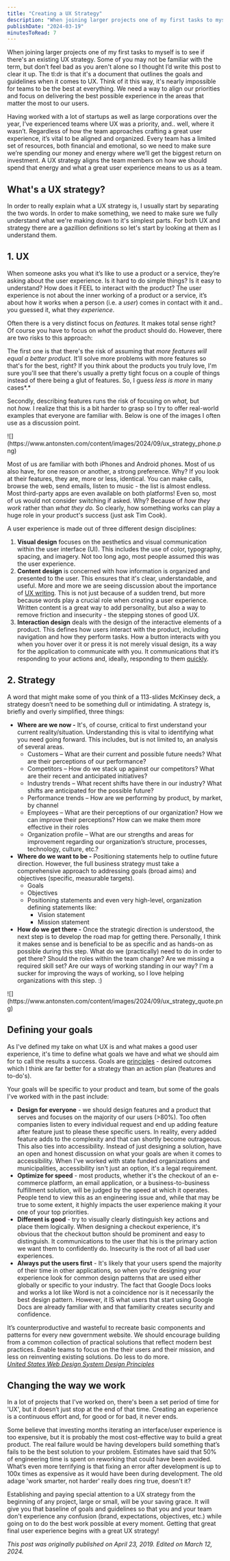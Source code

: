 ```yaml
---
title: "Creating a UX Strategy"
description: "When joining larger projects one of my first tasks to myself is to see if there's an existing UX strategy. Some of you may not be familiar with the term, but don’t feel bad as you aren't alone so I thought I’d write this post to clear it up. The tl:dr is that it's a document that outlines the goals and guidelines when it comes to UX. Think of it this way, it's nearly impossible for teams to be the best at everything. We need a way to align our priorities and focus on delivering the best possible"
publishDate: "2024-03-19"
minutesToRead: 7
---
```


<p>When joining larger projects one of my first tasks to myself is to see if there's an existing UX strategy. Some of you may not be familiar with the term, but don’t feel bad as you aren't alone so I thought I’d write this post to clear it up. The tl:dr is that it's a document that outlines the goals and guidelines when it comes to UX. Think of it this way, it's nearly impossible for teams to be the best at everything. We need a way to align our priorities and focus on delivering the best possible experience in the areas that matter the most to our users.</p><p>Having worked with a lot of startups as well as large corporations over the year, I’ve experienced teams where UX was a priority, and.. well, where it wasn’t. Regardless of how the team approaches crafting a great user experience, it’s vital to be aligned and organized. Every team has a limited set of resources, both financial and emotional, so we need to make sure we’re spending our money and energy where we’ll get the biggest return on investment. A UX strategy aligns the team members on how we should spend that energy and what a great user experience means to us as a team.</p><h2 id="whats-a-ux-strategy">What's a UX strategy?</h2><p>In order to really explain what a UX strategy is, I usually start by separating the two words. In order to make something, we need to make sure we fully understand what we're making down to it's simplest parts. For both UX and strategy there are a gazillion definitions so let's start by looking at them as I understand them.</p><h2 id="1-ux">1. UX</h2><p>When someone asks you what it’s like to use a product or a service, they’re asking about the user experience. Is it hard to do simple things? Is it easy to understand? How does it FEEL to interact with the product? The user experience is not about the inner working of a product or a service, it’s about how it works when a person (i.e. a <em>user</em>) comes in contact with it and.. you guessed it, what they <em>experience</em>.</p><p>Often there is a very distinct focus on&nbsp;<em>features.</em>&nbsp;It makes total sense right? Of course you have to focus on&nbsp;<em>what</em>&nbsp;the product should do. However, there are two risks to this approach:</p><p>The first one is that there's the risk of assuming that&nbsp;<em>more features will equal a better product.</em>&nbsp;It'll solve more problems with more features so that's for the best, right? If you think about the products you truly love, I'm sure you'll see that there's usually a pretty tight focus on a couple of things instead of there being a glut of features. So, I guess&nbsp;<em>less is more</em>&nbsp;in many cases*.*</p><p>Secondly, describing features runs the risk of focusing on&nbsp;<em>what,</em>&nbsp;but not&nbsp;<em>how.</em>&nbsp;I realize that this is a bit harder to grasp so I try to offer real-world examples that everyone are familiar with. Below is one of the images I often use as a discussion point.</p>
![](https://www.antonsten.com/content/images/2024/09/ux_strategy_phone.png)
<p>Most of us are familiar with both iPhones and Android phones. Most of us also have, for one reason or another, a strong preference. Why? If you look at their features, they are, more or less, identical. You can make calls, browse the web, send emails, listen to music - the list is almost endless. Most third-party apps are even available on both platforms! Even so, most of us would not consider switching if asked. Why? Because of&nbsp;<em>how they work</em>&nbsp;rather than&nbsp;<em>what they do.</em>&nbsp;So clearly, how something works can play a huge role in your product's success (just ask Tim Cook).</p><p>A user experience is made out of three different design disciplines:</p><ol><li><strong>Visual design</strong> focuses on the aesthetics and visual communication within the user interface (UI). This includes the use of color, typography, spacing, and imagery. Not too long ago, most people assumed this was the user experience.</li><li><strong>Content design</strong> is concerned with how information is organized and presented to the user. This ensures that it's clear, understandable, and useful. More and more we are seeing discussion about the importance of&nbsp;<a href="https://www.antonsten.com/uxwriter/">UX writing</a>. This is not just because of a sudden trend, but more because words play a crucial role when creating a user experience. Written content is a great way to add personality, but also a way to remove friction and insecurity - the stepping stones of good UX.</li><li><strong>Interaction design</strong> deals with the design of the interactive elements of a product. This defines how users interact with the product, including navigation and how they perform tasks. How a button interacts with you when you hover over it or press it is not merely visual design, its a way for the application to communicate with you. It communications that it’s responding to your actions and, ideally, responding to them&nbsp;<a href="https://www.antonsten.com/waiting/">quickly</a>.</li></ol><h2 id="2-strategy">2. Strategy</h2><p>A word that might make some of you think of a 113-slides McKinsey deck, a strategy doesn’t need to be something dull or intimidating. A strategy is, briefly and overly simplified, three things:</p><ul><li><strong>Where are we now -</strong>&nbsp;It's, of course, critical to first understand your current reality/situation. Understanding this is vital to identifying what you need going forward. This includes, but is not limited to, an analysis of several areas.<ul><li>Customers – What are their current and possible future needs? What are their perceptions of our performance?</li><li>Competitors – How do we stack up against our competitors? What are their recent and anticipated initiatives?</li><li>Industry trends – What recent shifts have there in our industry? What shifts are anticipated for the possible future?</li><li>Performance trends – How are we performing by product, by market, by channel</li><li>Employees – What are their perceptions of our organization? How we can improve their perceptions? How can we make them more effective in their roles</li><li>Organization profile – What are our strengths and areas for improvement regarding our organization’s structure, processes, technology, culture, etc.?</li></ul></li><li><strong>Where do we want to be -</strong>&nbsp;Positioning statements help to outline future direction. However, the full business strategy must take a comprehensive approach to addressing goals (broad aims) and objectives (specific, measurable targets). <ul><li>Goals</li><li>Objectives</li><li>Positioning statements and even very high-level, organization defining statements like:<ul><li>Vision statement</li><li>Mission statement</li></ul></li></ul></li><li><strong>How do we get there -</strong>&nbsp;Once the strategic direction is understood, the next step is to develop the road map for getting there. Personally, I think it makes sense and is beneficial to be as specific and as hands-on as possible during this step. What do we (practically) need to do in order to get there? Should the roles within the team change? Are we missing a required skill set? Are our ways of working standing in our way? I'm a sucker for improving the ways of working, so I love helping organizations with this step. :)</li></ul>
![](https://www.antonsten.com/content/images/2024/09/ux_strategy_quote.png)
<h2 id="defining-your-goals">Defining your goals</h2><p>As I've defined my take on what UX is and what makes a good user experience, it's time to define what goals we have and what we should aim for to call the results a success. Goals are <a href="https://www.antonsten.com/writing/the-power-of-product-principles">principles</a> - desired outcomes which I think are far better for a strategy than an action plan (features and to-do's).</p><p>Your goals will be specific to your product and team, but some of the goals I've worked with in the past include:</p><ul><li><strong>Design for everyone</strong>&nbsp;- we should design features and a product that serves and focuses on the majority of our users (&gt;80%). Too often companies listen to every individual request and end up adding feature after feature just to please these specific users. In reality, every added feature adds to the complexity and that can shortly become outrageous. This also ties into accessibility. Instead of just designing a solution, have an open and honest discussion on what your goals are when it comes to accessibility. When I've worked with state funded organizations and municipalities, accessibility isn't just an option, it's a legal requirement.</li><li><strong>Optimize for speed</strong>&nbsp;- most products, whether it's the checkout of an e-commerce platform, an email application, or a business-to-business fulfillment solution, will be judged by the speed at which it operates. People tend to view this as an engineering issue and, while that may be true to some extent, it highly impacts the user experience making it your one of your top priorities.</li><li><strong>Different is good</strong>&nbsp;- try to visually clearly distinguish key actions and place them logically. When designing a checkout experience, it's obvious that the checkout button should be prominent and easy to distinguish. It communications to the user that his is the primary action we want them to confidently do. Insecurity is the root of all bad user experiences.</li><li><strong>Always put the users first</strong>&nbsp;- It's likely that your users spend the majority of their time in other applications, so when you're designing your experience look for common design patterns that are used either globally or specific to your industry. The fact that Google Docs looks and works a lot like Word is not a coincidence nor is it necessarily the best design pattern. However, it IS what users that start using Google Docs are already familiar with and that familiarity creates security and confidence.</li></ul>
<div class="blockquote">
<div>It’s counterproductive and wasteful to recreate basic components and patterns for every new government website. We should encourage building from a common collection of practical solutions that reflect modern best practices. Enable teams to focus on the their users and their mission, and less on reinventing existing solutions. Do less to do more. <br /><a href="https://v2.designsystem.digital.gov/about/design-principles/?ref=antonsten.com"><em>United States Web Design System Design Principles</em></a></div>
</div>
<h2 id="changing-the-way-we-work">Changing the way we work</h2><p>In a lot of projects that I've worked on, there's been a set period of time for 'UX', but it doesn’t just stop at the end of that time. Creating an experience is a continuous effort and, for good or for bad, it never ends.</p><p>Some believe that investing months iterating an interface/user experience is too expensive, but it is probably the most cost-effective way to build a great product. The real failure would be having developers build something that’s fails to be the best solution to your problem. Estimates have said that 50% of engineering time is spent on reworking that could have been avoided. What’s even more terrifying is that fixing an error after development is up to 100x times as expensive as it would have been during development. The old adage 'work smarter, not harder' really does ring true, doesn't it?</p><p>Establishing and paying special attention to a UX strategy from the beginning of any project, large or small, will be your saving grace. It will give you that baseline of goals and guidelines so that you and your team don't experience any confusion (brand, expectations, objectives, etc.) while going on to do the best work possible at every moment. Getting that great final user experience begins with a great UX strategy!</p><p><em>This post was originally published on April 23, 2019. Edited on March 12, 2024.</em></p>